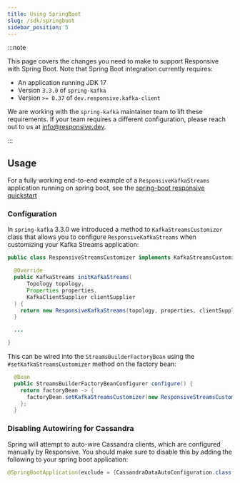 ```yaml
---
title: Using SpringBoot
slug: /sdk/springboot
sidebar_position: 5
---
```


:::note

This page covers the changes you need to make to support Responsive with Spring
Boot. Note that Spring Boot integration currently requires:

- An application running JDK 17
- Version `3.3.0` of `spring-kafka`
- Version `>= 0.37` of `dev.responsive.kafka-client`

We are working with the `spring-kafka` maintainer team to lift these requirements.
If your team requires a different configuration, please reach out to us at
[info@responsive.dev](mailto:info@responisve.dev).

:::

## Usage

For a fully working end-to-end example of a `ResponsiveKafkaStreams` application running on
spring boot, see the [spring-boot responsive quickstart](https://github.com/responsivedev/java-sdk-quickstart/blob/main/app/src/main/java/dev/responsive/quickstart/WordCountSpringBoot.java)

### Configuration

In `spring-kafka` 3.3.0 we introduced a method to `KafkaStreamsCustomizer` class that allows you
to configure `ResponsiveKafkaStreams` when customizing your Kafka Streams application:

```java showLineNumbers
public class ResponsiveStreamsCustomizer implements KafkaStreamsCustomizer {

  @Override
  public KafkaStreams initKafkaStreams(
      Topology topology,
      Properties properties,
      KafkaClientSupplier clientSupplier
  ) {
    return new ResponsiveKafkaStreams(topology, properties, clientSupplier);
  }

  ...

}
```

This can be wired into the `StreamsBuilderFactoryBean` using the `#setKafkaStreamsCustomizer` method
on the factory bean:

```java showLineNumbers
  @Bean
  public StreamsBuilderFactoryBeanConfigurer configure() {
    return factoryBean -> {
      factoryBean.setKafkaStreamsCustomizer(new ResponsiveStreamsCustomizer());
    };
  }
```

### Disabling Autowiring for Cassandra

Spring will attempt to auto-wire Cassandra clients, which are configured manually by Responsive. You
should make sure to disable this by adding the following to your spring boot application:

```java
@SpringBootApplication(exclude = {CassandraDataAutoConfiguration.class, CassandraAutoConfiguration.class})
```